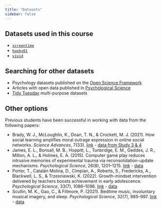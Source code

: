 ```yaml
---
title: "Datasets"
sidebar: false
---
```


## Datasets used in this course

-   [`screentime`](/datasets/screentime.html)
-   [`haxby01`](/datasets/haxby01.html)
-   [`vivid`](/datasets/vivid.html)

## Searching for other datasets

-   Psychology datasets published on the [Open Science Framework](https://osf.io/)
-   Articles with open data published in [Psychological Science](https://journals.sagepub.com/home/pss)
-   [Tidy Tuesday](https://github.com/rfordatascience/tidytuesday) multi-purpose datasets

## Other options

Previous students have been successful in working with data from the following papers:

-   Brady, W. J., McLoughlin, K., Doan, T. N., & Crockett, M. J. (2021). How social learning amplifies moral outrage expression in online social networks. *Science Advances*, 7(33). [link](https://doi.org/10.1126/sciadv.abe5641) - [data from Study 3 & 4](https://osf.io/9ubgq/files/osfstorage)
-   James, E. L., Bonsall, M. B., Hoppitt, L., Tunbridge, E. M., Geddes, J. R., Milton, A. L., & Holmes, E. A. (2015). Computer game play reduces intrusive memories of experimental trauma via reconsolidation-update mechanisms. *Psychological Science*, 26(8), 1201–1215. [link](https://doi.org/10.1177/0956797615583071) - [data](https://osf.io/g3f9v)
-   Porter, T., Catalán Molina, D., Cimpian, A., Roberts, S., Fredericks, A., Blackwell, L. S., & Trzesniewski, K. (2022). Growth-mindset intervention delivered by teachers boosts achievement in early adolescence. *Psychological Science*, 33(7), 1086–1096. [link](https://doi.org/10.1177/09567976211061109) - [data](https://osf.io/z2nvy/)
-   Scullin, M. K., Gao, C., & Fillmore, P. (2021). Bedtime music, involuntary musical imagery, and sleep. *Psychological Science*, 32(7), 985–997. [link](https://doi.org/10.1177/0956797621989724) - [data](https://osf.io/7tfqz/)
